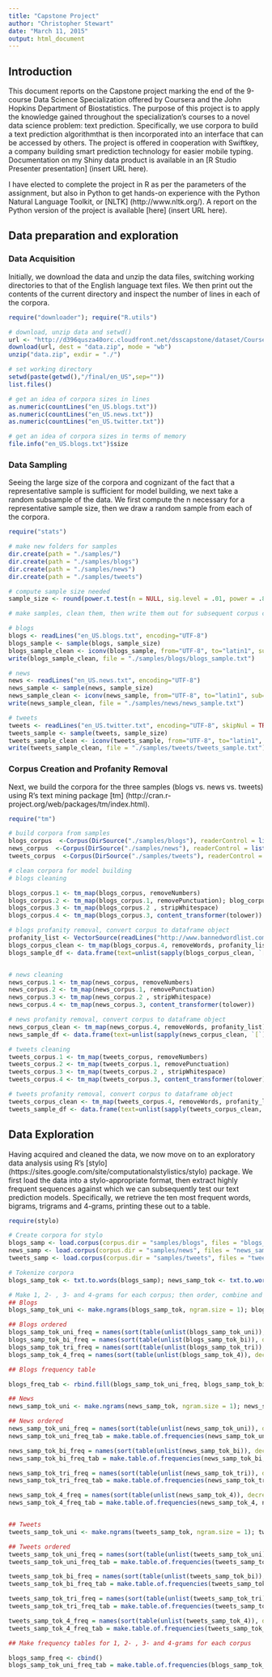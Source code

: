 ```yaml
---
title: "Capstone Project"
author: "Christopher Stewart"
date: "March 11, 2015"
output: html_document
---
```


## Introduction 
This document reports on the Capstone project marking the end of the 9-course Data Science Specialization offered by Coursera and the John Hopkins Department of Biostatistics. The purpose of this project is to apply the knowledge gained throughout the specialization's courses to a novel data science problem: text prediction. Specifically, we use corpora to build a text prediction algorithmthat is then incorporated into an interface that can be accessed by others. The project is offered in cooperation with Swiftkey, a company building smart prediction technology for easier mobile typing. Documentation on my Shiny data product is available in an [R Studio Presenter presentation] (insert URL here).

I have elected to complete the project in R as per the parameters of the assignment, but also in Python to get hands-on experience with the Python Natural Language Toolkit, or [NLTK] (http://www.nltk.org/). A report on the Python version of the project is available [here] (insert URL here).

## Data preparation and exploration

### Data Acquisition

Initially, we download the data and unzip the data files, switching working directories to that of the English language text files. We then print out the contents of the current directory and inspect the number of lines in each of the corpora.

```r
require("downloader"); require("R.utils")

# download, unzip data and setwd()
url <- "http://d396qusza40orc.cloudfront.net/dsscapstone/dataset/Coursera-SwiftKey.zip"
download(url, dest = "data.zip", mode = "wb")
unzip("data.zip", exdir = "./")

# set working directory
setwd(paste(getwd(),"/final/en_US",sep=""))
list.files()

# get an idea of corpora sizes in lines
as.numeric(countLines("en_US.blogs.txt"))
as.numeric(countLines("en_US.news.txt"))
as.numeric(countLines("en_US.twitter.txt"))

# get an idea of corpora sizes in terms of memory
file.info("en_US.blogs.txt")$size
```

### Data Sampling

Seeing the large size of the corpora and cognizant of the fact that a representative sample is sufficient for model building, we next take a random subsample of the data. We first compute the n necessary for a representative sample size, then we draw a random sample from each of the corpora.

```r
require("stats")

# make new folders for samples
dir.create(path = "./samples/")
dir.create(path = "./samples/blogs")
dir.create(path = "./samples/news")
dir.create(path = "./samples/tweets")

# compute sample size needed
sample_size <- round(power.t.test(n = NULL, sig.level = .01, power = .8, d = .05)$n, digits = 0)

# make samples, clean them, then write them out for subsequent corpus creation

# blogs
blogs <- readLines("en_US.blogs.txt", encoding="UTF-8")
blogs_sample <- sample(blogs, sample_size)
blogs_sample_clean <- iconv(blogs_sample, from="UTF-8", to="latin1", sub=" ")
write(blogs_sample_clean, file = "./samples/blogs/blogs_sample.txt")

# news
news <- readLines("en_US.news.txt", encoding="UTF-8")
news_sample <- sample(news, sample_size)
news_sample_clean <- iconv(news_sample, from="UTF-8", to="latin1", sub=" ")
write(news_sample_clean, file = "./samples/news/news_sample.txt")

# tweets
tweets <- readLines("en_US.twitter.txt", encoding="UTF-8", skipNul = TRUE)
tweets_sample <- sample(tweets, sample_size)
tweets_sample_clean <- iconv(tweets_sample, from="UTF-8", to="latin1", sub=" ")
write(tweets_sample_clean, file = "./samples/tweets/tweets_sample.txt")
```


### Corpus Creation and Profanity Removal

Next, we build the corpora for the three samples (blogs vs. news vs. tweets) using R's text mining package [tm] (http://cran.r-project.org/web/packages/tm/index.html).

```r
require("tm")

# build corpora from samples
blogs_corpus  <-Corpus(DirSource("./samples/blogs"), readerControl = list(language="lat"))
news_corpus  <-Corpus(DirSource("./samples/news"), readerControl = list(language="lat"))
tweets_corpus  <-Corpus(DirSource("./samples/tweets"), readerControl = list(language="lat"))

# clean corpora for model building
# blogs cleaning

blogs_corpus.1 <- tm_map(blogs_corpus, removeNumbers)
blogs_corpus.2 <- tm_map(blogs_corpus.1, removePunctuation); blog_corpus.2 <- gsub("’", "'", blogs_corpus.2)
blogs_corpus.3 <- tm_map(blogs_corpus.2 , stripWhitespace)
blogs_corpus.4 <- tm_map(blogs_corpus.3, content_transformer(tolower))

# blogs profanity removal, convert corpus to dataframe object
profanity_list <- VectorSource(readLines("http://www.bannedwordlist.com/lists/swearWords.txt", warn = FALSE))
blogs_corpus_clean <- tm_map(blogs_corpus.4, removeWords, profanity_list)
blogs_sample_df <- data.frame(text=unlist(sapply(blogs_corpus_clean, `[`)), stringsAsFactors = F)


# news cleaning
news_corpus.1 <- tm_map(news_corpus, removeNumbers)
news_corpus.2 <- tm_map(news_corpus.1, removePunctuation)
news_corpus.3 <- tm_map(news_corpus.2 , stripWhitespace)
news_corpus.4 <- tm_map(news_corpus.3, content_transformer(tolower))

# news profanity removal, convert corpus to dataframe object
news_corpus_clean <- tm_map(news_corpus.4, removeWords, profanity_list)
news_sample_df <- data.frame(text=unlist(sapply(news_corpus_clean, `[`)), stringsAsFactors = F)

# tweets cleaning
tweets_corpus.1 <- tm_map(tweets_corpus, removeNumbers)
tweets_corpus.2 <- tm_map(tweets_corpus.1, removePunctuation)
tweets_corpus.3 <- tm_map(tweets_corpus.2 , stripWhitespace)
tweets_corpus.4 <- tm_map(tweets_corpus.3, content_transformer(tolower))

# tweets profanity removal, convert corpus to dataframe object
tweets_corpus_clean <- tm_map(tweets_corpus.4, removeWords, profanity_list)
tweets_sample_df <- data.frame(text=unlist(sapply(tweets_corpus_clean, `[`)), stringsAsFactors = F)
```

## Data Exploration

Having acquired and cleaned the data, we now move on to an exploratory data analysis using R's [stylo] (https://sites.google.com/site/computationalstylistics/stylo) package. We first load the data into a stylo-appropriate format, then extract highly frequent sequences against which we can subsequently test our text prediction models. Specifically, we retrieve the ten most frequent words, bigrams, trigrams and 4-grams, printing these out to a table.



```r
require(stylo)

# Create corpora for stylo 
blogs_samp <- load.corpus(corpus.dir = "samples/blogs", files = "blogs_sample.txt")
news_samp <- load.corpus(corpus.dir = "samples/news", files = "news_sample.txt")
tweets_samp <- load.corpus(corpus.dir = "samples/tweets", files = "tweets_sample.txt")

# Tokenize corpora
blogs_samp_tok <- txt.to.words(blogs_samp); news_samp_tok <- txt.to.words(news_samp); tweets_samp_tok <- txt.to.words(tweets_samp)

# Make 1, 2- , 3- and 4-grams for each corpus; then order, combine and print them
## Blogs
blogs_samp_tok_uni <- make.ngrams(blogs_samp_tok, ngram.size = 1); blogs_samp_tok_bi <- make.ngrams(blogs_samp_tok, ngram.size = 2); blogs_samp_tok_tri <- make.ngrams(blogs_samp_tok, ngram.size = 3); blogs_samp_tok_4 <- make.ngrams(blogs_samp_tok, ngram.size = 4)

## Blogs ordered
blogs_samp_tok_uni_freq = names(sort(table(unlist(blogs_samp_tok_uni)), decreasing = TRUE))
blogs_samp_tok_bi_freq = names(sort(table(unlist(blogs_samp_tok_bi)), decreasing = TRUE))
blogs_samp_tok_tri_freq = names(sort(table(unlist(blogs_samp_tok_tri)), decreasing = TRUE))
blogs_samp_tok_4_freq = names(sort(table(unlist(blogs_samp_tok_4)), decreasing = TRUE))

## Blogs frequency table

blogs_freq_tab <- rbind.fill(blogs_samp_tok_uni_freq, blogs_samp_tok_bi_freq, blogs_samp_tok_tri_freq, blogs_samp_tok_4_freq)

## News
news_samp_tok_uni <- make.ngrams(news_samp_tok, ngram.size = 1); news_samp_tok_bi <- make.ngrams(news_samp_tok, ngram.size = 2); news_samp_tok_tri <- make.ngrams(news_samp_tok, ngram.size = 3); news_samp_tok_4 <- make.ngrams(news_samp_tok, ngram.size = 4)

## News ordered
news_samp_tok_uni_freq = names(sort(table(unlist(news_samp_tok_uni)), decreasing = TRUE))
news_samp_tok_uni_freq_tab = make.table.of.frequencies(news_samp_tok_uni, news_samp_tok_uni_freq)

news_samp_tok_bi_freq = names(sort(table(unlist(news_samp_tok_bi)), decreasing = TRUE))
news_samp_tok_bi_freq_tab = make.table.of.frequencies(news_samp_tok_bi, news_samp_tok_bi_freq)

news_samp_tok_tri_freq = names(sort(table(unlist(news_samp_tok_tri)), decreasing = TRUE))
news_samp_tok_tri_freq_tab = make.table.of.frequencies(news_samp_tok_tri, news_samp_tok_tri_freq)

news_samp_tok_4_freq = names(sort(table(unlist(news_samp_tok_4)), decreasing = TRUE))
news_samp_tok_4_freq_tab = make.table.of.frequencies(news_samp_tok_4, news_samp_tok_4_freq)


## Tweets
tweets_samp_tok_uni <- make.ngrams(tweets_samp_tok, ngram.size = 1); tweets_samp_tok_bi <- make.ngrams(tweets_samp_tok, ngram.size = 2); tweets_samp_tok_tri <- make.ngrams(tweets_samp_tok, ngram.size = 3); tweets_samp_tok_4 <- make.ngrams(tweets_samp_tok, ngram.size = 4)

## Tweets ordered
tweets_samp_tok_uni_freq = names(sort(table(unlist(tweets_samp_tok_uni)), decreasing = TRUE))
tweets_samp_tok_uni_freq_tab = make.table.of.frequencies(tweets_samp_tok_uni, tweets_samp_tok_uni_freq)

tweets_samp_tok_bi_freq = names(sort(table(unlist(tweets_samp_tok_bi)), decreasing = TRUE))
tweets_samp_tok_bi_freq_tab = make.table.of.frequencies(tweets_samp_tok_bi, tweets_samp_tok_bi_freq)

tweets_samp_tok_tri_freq = names(sort(table(unlist(tweets_samp_tok_tri)), decreasing = TRUE))
tweets_samp_tok_tri_freq_tab = make.table.of.frequencies(tweets_samp_tok_tri, tweets_samp_tok_tri_freq)

tweets_samp_tok_4_freq = names(sort(table(unlist(tweets_samp_tok_4)), decreasing = TRUE))
tweets_samp_tok_4_freq_tab = make.table.of.frequencies(tweets_samp_tok_4, tweets_samp_tok_4_freq)

## Make frequency tables for 1, 2- , 3- and 4-grams for each corpus

blogs_samp_freq <- cbind()
blogs_samp_tok_uni_freq_tab = make.table.of.frequencies(blogs_samp_tok_uni, blogs_samp_tok_uni_freq)

```




